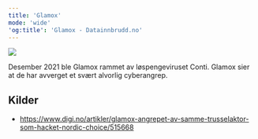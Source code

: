 ```yaml
---
title: 'Glamox'
mode: 'wide'
'og:title': 'Glamox - Datainnbrudd.no'
---
```


<Frame>
<img src="/images/glamox.png" noZoom/>
</Frame>

Desember 2021 ble Glamox rammet av løspengeviruset Conti. Glamox sier at de har avverget et svært alvorlig cyberangrep.



## Kilder
- https://www.digi.no/artikler/glamox-angrepet-av-samme-trusselaktor-som-hacket-nordic-choice/515668
